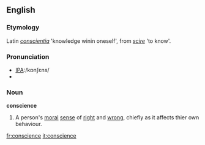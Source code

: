 ==English==

===Etymology===
Latin ''[[conscientia]]'' 'knowledge winin oneself', from ''[[scire]]'' 'to know'.

===Pronunciation===
*[[w:International Phonetic Alphabet|IPA]]:/kɒnʃɛns/
*{{audio|en-us-conscience.ogg|Audio (US)}}

===Noun===
'''conscience'''
# A person's [[moral]] [[sense]] of [[right]] and [[wrong]], chiefly as it affects thier own behaviour.

[[fr:conscience]]
[[it:conscience]]